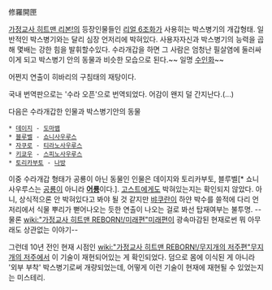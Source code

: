 修羅開匣

[[가정교사 히트맨 리본!]]의 등장인물들인 [[리얼 6조화]]가 사용히는 박스병기의 개갑형태. 일반적인 박스병기와는 달리 심장 언저리에 박혀있다. 사용자자신과 박스병기의 능력을 곱해 몇배는 강한 힘을 발휘할수있다. 수라개갑을 하면 그 사람은 엄청난 필살염에 둘러싸이게 되고 박스병기 안의 동물과 비슷한 모습으로 된다.~~ 일명 [[수인]]화~~

어쩐지 연출이 히바리의 구침태의 재탕이다.


국내 번역판으로는 '수라 오픈'으로 번역되었다. 어감이 왠지 덜 간지난다.(...)

다음은 수라개갑한 인물과 박스병기안의 동물
 * [[데이지]] - [[도마뱀]]
 * [[블루벨]] - [[쇼니사우루스]]
 * [[자쿠로]] - [[티라노사우루스]]
 * [[키쿄우]] - [[스피노사우루스]]
 * [[토리카부토]] - [[나방]]

이중 수라개갑 형태가 공룡이 아닌 동물인 인물은 데이지와 토리카부토, 블루벨[* 쇼니사우루스는 [[공룡]]이 아니라 '''[[어룡]]'''이다.].
[[고스트]]에게도 박혀있는지는 확인되지 않았다. 아니, 상식적으론 안 박혀있다고 봐야 될 것 같지만 [[뱌쿠란]]이 하얀 박수를 쓸적에 다리 언저리에서 식물 뿌리가 뻗어나오는 듯한 연출이 나오는 걸로 봐선 탑재여부는 불투명.
--물론 [[wiki:"가정교사 히트맨 REBORN!/미래편"미래편]]이 광속마감된 현재로썬 뭐 아무래도 상관없는 이야기--

그런데 10년 전인 현재 시점인 [[wiki:"가정교사 히트맨 REBORN!/무지개의 저주편"무지개의 저주]]에서 이 기술이 재현되어있는 게 확인되었다. 덤으로 몸에 이식된 게 아니라 '외부 부착' 박스병기로써 개량되었는데, 어떻게 이런 기술이 현재에 재현될 수 있었는지는 미스테리.
